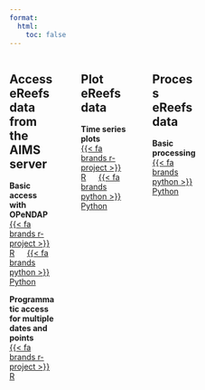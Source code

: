 ---
format:
  html:
    toc: false
---

::::: {.columns}
:::: {.column width="32%"}
::: {.callout-warning icon="false"}

# Access eReefs data from the AIMS server

**Basic access with OPeNDAP** <br>
[{{< fa brands r-project >}} R](tutorials/r/access-ereefs-data-server/basic-server-access/basic_server_access_r.qmd)
&emsp;
[{{< fa brands python >}} Python](tutorials/python/access-ereefs-data-server/basic-server-access/server_data_access_python.qmd)

**Programmatic access for multiple dates and points** <br>
[{{< fa brands r-project >}} R](tutorials/r/access-ereefs-data-server/programmatic-server-access/programmatic_server_access_r.qmd) 

:::
::::
:::: {.column width="2%"} 
::::
:::: {.column width="32%"}
::: {.callout-warning icon="false"}

# Plot eReefs data

**Time series plots** <br> 
[{{< fa brands r-project >}} R](tutorials/r/plot-ereefs-data/time-series-plot-r/time_series_plot_r.qmd) 
&emsp; 
[{{< fa brands python >}} Python](tutorials/python/plot-ereefs-data/time-series-plot-python/time_series_plot_python.qmd)

:::
::::
:::: {.column width="2%"} 
::::
:::: {.column width="32%"}
::: {.callout-warning icon="false"}

# Process eReefs data

**Basic processing** <br>
[{{< fa brands python >}} Python](tutorials/python/process-ereefs-data/processing_data_python.qmd)


:::
::::
:::: {.column width="4%"} 
::::
:::: {.column width="48%"}

::::
::::: 
